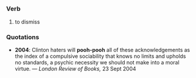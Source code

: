 =={{en}}==
===Verb===
# to dismiss

===Quotations===
*'''2004''': Clinton haters will '''pooh-pooh''' all of these acknowledgements as the index of a compulsive sociability that knows no limits and upholds no standards, a psychic necessity we should not make into a moral virtue. &mdash; ''London Review of Books,'' 23 Sept 2004